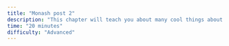```yaml
---
title: "Monash post 2"
description: "This chapter will teach you about many cool things about R and RStudio and help you get start with RStudio."
time: "20 minutes"
difficulty: "Advanced"
---
```

